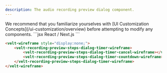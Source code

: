 ```yaml
---
description: The audio recording preview dialog component.
---
```


<Note>
We recommend that you familiarize yourselves with [UI Customization Concepts](/ui-customization/overview) before attempting to modify any components.
</Note>


<RequestExample>
```jsx React / Next.js
<VeltWireframe>
    <VeltRecordingPreviewStepsDialogWireframe.Video.Timer>
        <VeltRecordingPreviewStepsDialogWireframe.Video.Timer.Countdown />
        <VeltRecordingPreviewStepsDialogWireframe.Video.Timer.Cancel />
    </VeltRecordingPreviewStepsDialogWireframe.Video.Timer>
</VeltWireframe>
```

```HTML HTML
<velt-wireframe style="display:none;">
    <velt-recording-preview-steps-dialog-timer-wireframe>
        <velt-recording-preview-steps-dialog-timer-cancel-wireframe></velt-recording-preview-steps-dialog-timer-cancel-wireframe>
        <velt-recording-preview-steps-dialog-timer-countdown-wireframe></velt-recording-preview-steps-dialog-timer-countdown-wireframe>
    </velt-recording-preview-steps-dialog-timer-wireframe>
</velt-wireframe>
```
</RequestExample>

